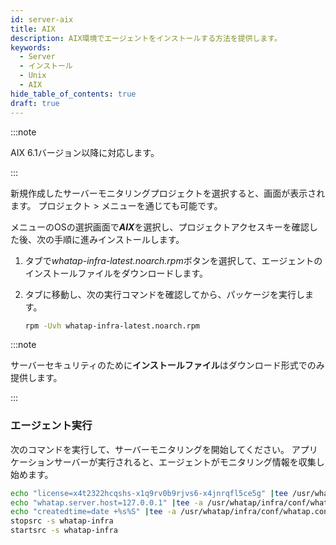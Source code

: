 ```yaml
---
id: server-aix
title: AIX
description: AIX環境でエージェントをインストールする方法を提供します。
keywords:
  - Server
  - インストール
  - Unix
  - AIX
hide_table_of_contents: true
draft: true
---
```


:::note 

AIX 6.1バージョン以降に対応します。

:::

新規作成したサーバーモニタリングプロジェクトを選択すると、<Cmdname sid="side_agentInstall" className="uitext" />画面が表示されます。 プロジェクト<Cmdname sid="side_management" className="uitext" /> > <Cmdname sid="side_agentInstall" className="uitext" />メニューを通じても可能です。

<ImgLang img='server-install-unx-aix.png' desc='サーバーモニタリング AIX'/>

<Cmdname sid="side_agentInstall" className="uitext" />メニューのOSの選択画面で***AIX***を選択し、プロジェクトアクセスキーを確認した後、次の手順に進みインストールします。

1. <Cmdname sid="TTL07853" className="uitext" />タブで*whatap-infra-latest.noarch.rpm*ボタンを選択して、エージェントのインストールファイルをダウンロードします。

2. <Cmdname sid="server_installAgent_aix_runSetup" className="uitext" />タブに移動し、次の実行コマンドを確認してから、パッケージを実行します。

   ```bash
   rpm -Uvh whatap-infra-latest.noarch.rpm
   ```

:::note 

サーバーセキュリティのために**インストールファイル**はダウンロード形式でのみ提供します。

:::

### エージェント実行

次のコマンドを実行して、サーバーモニタリングを開始してください。 アプリケーションサーバーが実行されると、エージェントがモニタリング情報を収集し始めます。 

```bash
echo "license=x4t2322hcqshs-x1q9rv0b9rjvs6-x4jnrqfl5ce5g" |tee /usr/whatap/infra/conf/whatap.conf
echo "whatap.server.host=127.0.0.1" |tee -a /usr/whatap/infra/conf/whatap.conf
echo "createdtime=date +%s%S" |tee -a /usr/whatap/infra/conf/whatap.conf
stopsrc -s whatap-infra
startsrc -s whatap-infra
```

